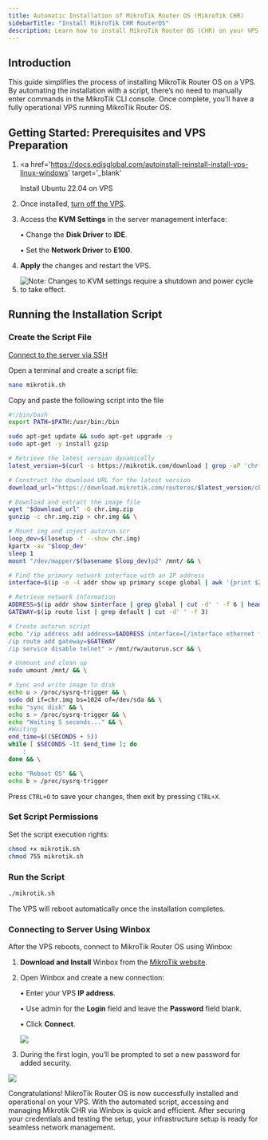 ```yaml
---
title: Automatic Installation of MikroTik Router OS (MikroTik CHR)
sidebarTitle: "Install MikroTik CHR RouterOS"
description: Learn how to install MikroTik Router OS (CHR) on your VPS with an automated script. Step-by-step instructions for setup, configuration, and connecting via Winbox.
---
```


## Introduction

This guide simplifies the process of installing MikroTik Router OS on a VPS. By automating the installation with a script, there’s no need to manually enter commands in the MikroTik CLI console. Once complete, you’ll have a fully operational VPS running MikroTik Router OS.

## Getting Started: Prerequisites and VPS Preparation

1. <a
     href='https://docs.edisglobal.com/autoinstall-reinstall-install-vps-linux-windows'
     target='_blank'
   >
     Install Ubuntu 22.04 on VPS
   </a>
2. Once installed, <a href="https://docs.edisglobal.com/power-cycle-or-reboot-a-vps" target="_blank">turn off the VPS</a>.&#x20;
3. Access the **KVM Settings** in the server management interface:

   • Change the **Disk Driver** to **IDE**.

   • Set the **Network Driver** to **E100**.

4. **Apply** the changes and restart the VPS.

5. ![](/assets/HBuvnsEfBThxg38W0vgJY_image.png "Note: Changes to KVM settings require a shutdown and power cycle to take effect.")

## Running the Installation Script

### **Create the Script File&#xA;**

<a href='https://docs.edisglobal.com/linux-secure-shell-ssh' target='_blank'>
  Connect to the server via SSH
</a>

Open a terminal and create a script file:

```bash
nano mikrotik.sh
```

Copy and paste the following script into the file

```bash
#!/bin/bash
export PATH=$PATH:/usr/bin:/bin

sudo apt-get update && sudo apt-get upgrade -y
sudo apt-get -y install gzip

# Retrieve the latest version dynamically
latest_version=$(curl -s https://mikrotik.com/download | grep -oP 'chr-\K[0-9]+\.[0-9]+\.[0-9]+(?=\.img\.zip)' | sort -V | tail -n 1)

# Construct the download URL for the latest version
download_url="https://download.mikrotik.com/routeros/$latest_version/chr-$latest_version.img.zip"

# Download and extract the image file
wget "$download_url" -O chr.img.zip
gunzip -c chr.img.zip > chr.img && \

# Mount img and inject autorun.scr
loop_dev=$(losetup -f --show chr.img)
kpartx -av "$loop_dev"
sleep 1
mount "/dev/mapper/$(basename $loop_dev)p2" /mnt/ && \

# Find the primary network interface with an IP address
interface=$(ip -o -4 addr show up primary scope global | awk '{print $2}' | head -n 1)

# Retrieve network information
ADDRESS=$(ip addr show $interface | grep global | cut -d' ' -f 6 | head -n 1)
GATEWAY=$(ip route list | grep default | cut -d' ' -f 3)

# Create autorun script
echo "/ip address add address=$ADDRESS interface=[/interface ethernet find where name=ether1]
/ip route add gateway=$GATEWAY
/ip service disable telnet" > /mnt/rw/autorun.scr && \

# Unmount and clean up
sudo umount /mnt/ && \

# Sync and write image to disk
echo u > /proc/sysrq-trigger && \
sudo dd if=chr.img bs=1024 of=/dev/sda && \
echo "sync disk" && \
echo s > /proc/sysrq-trigger && \
echo "Waiting 5 seconds..." && \
#Waiting
end_time=$((SECONDS + 5))
while [ $SECONDS -lt $end_time ]; do
    :
done && \

echo "Reboot OS" && \
echo b > /proc/sysrq-trigger
```

Press `CTRL+O` to save your changes, then exit by pressing `CTRL+X`.

### **Set Script Permissions**

Set the script execution rights:

```bash
chmod +x mikrotik.sh
chmod 755 mikrotik.sh
```

### **Run the Script**

```bash
./mikrotik.sh
```

The VPS will reboot automatically once the installation completes.

### Connecting to Server Using Winbox

After the VPS reboots, connect to MikroTik Router OS using Winbox:

1. **Download and Install** Winbox from the [MikroTik website](https://mikrotik.com/download).

2. Open Winbox and create a new connection:

   • Enter your VPS **IP address**.

   • Use admin for the **Login** field and leave the **Password** field blank.

   • Click **Connect**.

   ![](/assets/y9B0AGVAxYeSyeZVyaDis-CxSq9rYIoBmHYZ9f10ljp-20241112-101352.png)

3. During the first login, you’ll be prompted to set a new password for added security.

![](/assets/y9B0AGVAxYeSyeZVyaDis-5QY8EKzVD1DhazfKvT1H8-20241112-102055.png)

Congratulations! MikroTik Router OS is now successfully installed and operational on your VPS. With the automated script, accessing and managing Mikrotik CHR via Winbox is quick and efficient. After securing your credentials and testing the setup, your infrastructure setup is ready for seamless network management.
